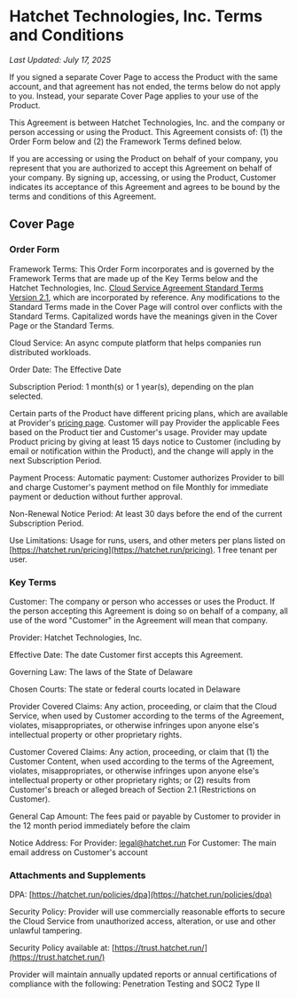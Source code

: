 # Hatchet Technologies, Inc. Terms and Conditions

_Last Updated: July 17, 2025_

If you signed a separate Cover Page to access the Product with the same account, and that agreement has not ended, the terms below do not apply to you. Instead, your separate Cover Page applies to your use of the Product.

This Agreement is between Hatchet Technologies, Inc. and the company or person accessing or using the Product. This Agreement consists of: (1) the Order Form below and (2) the Framework Terms defined below.

If you are accessing or using the Product on behalf of your company, you represent that you are authorized to accept this Agreement on behalf of your company. By signing up, accessing, or using the Product, Customer indicates its acceptance of this Agreement and agrees to be bound by the terms and conditions of this Agreement.

## Cover Page

### Order Form

Framework Terms: This Order Form incorporates and is governed by the Framework Terms that are made up of the Key Terms below and the Hatchet Technologies, Inc. [Cloud Service Agreement Standard Terms Version 2.1](https://commonpaper.com/standards/cloud-service-agreement/2.1/), which are incorporated by reference. Any modifications to the Standard Terms made in the Cover Page will control over conflicts with the Standard Terms. Capitalized words have the meanings given in the Cover Page or the Standard Terms.

Cloud Service: An async compute platform that helps companies run distributed workloads.

Order Date: The Effective Date

Subscription Period: 1 month(s) or 1 year(s), depending on the plan selected.

Certain parts of the Product have different pricing plans, which are available at Provider's [pricing page](https://hatchet.run/pricing). Customer will pay Provider the applicable Fees based on the Product tier and Customer's usage. Provider may update Product pricing by giving at least 15 days notice to Customer (including by email or notification within the Product), and the change will apply in the next Subscription Period.

Payment Process: Automatic payment: Customer authorizes Provider to bill and charge Customer's payment method on file Monthly for immediate payment or deduction without further approval.

Non-Renewal Notice Period: At least 30 days before the end of the current Subscription Period.

Use Limitations: Usage for runs, users, and other meters per plans listed on [https://hatchet.run/pricing](https://hatchet.run/pricing). 1 free tenant per user.

### Key Terms

Customer: The company or person who accesses or uses the Product. If the person accepting this Agreement is doing so on behalf of a company, all use of the word "Customer" in the Agreement will mean that company.

Provider: Hatchet Technologies, Inc.

Effective Date: The date Customer first accepts this Agreement.

Governing Law: The laws of the State of Delaware

Chosen Courts: The state or federal courts located in Delaware

Provider Covered Claims: Any action, proceeding, or claim that the Cloud Service, when used by Customer according to the terms of the Agreement, violates, misappropriates, or otherwise infringes upon anyone else's intellectual property or other proprietary rights.

Customer Covered Claims: Any action, proceeding, or claim that (1) the Customer Content, when used according to the terms of the Agreement, violates, misappropriates, or otherwise infringes upon anyone else's intellectual property or other proprietary rights; or (2) results from Customer's breach or alleged breach of Section 2.1 (Restrictions on Customer).

General Cap Amount: The fees paid or payable by Customer to provider in the 12 month period immediately before the claim

Notice Address: For Provider: [legal@hatchet.run](mailto:legal@hatchet.run) For Customer: The main email address on Customer's account

### Attachments and Supplements

DPA: [https://hatchet.run/policies/dpa](https://hatchet.run/policies/dpa)

Security Policy: Provider will use commercially reasonable efforts to secure the Cloud Service from unauthorized access, alteration, or use and other unlawful tampering.

Security Policy available at: [https://trust.hatchet.run/](https://trust.hatchet.run/)

Provider will maintain annually updated reports or annual certifications of compliance with the following: Penetration Testing and SOC2 Type II
